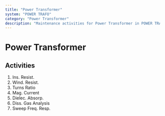 ```yaml
---
title: "Power Transformer"
system: "POWER TRAFO"
category: "Power Transformer"
description: "Maintenance activities for Power Transformer in POWER TRAFO system"
---
```


# Power Transformer

## Activities

1. Ins. Resist.
2. Wind. Resist.
3. Turns Ratio
4. Mag. Current
5. Dielec. Absorp.
6. Diss. Gas Analysis
7. Sweep Freq. Resp.
